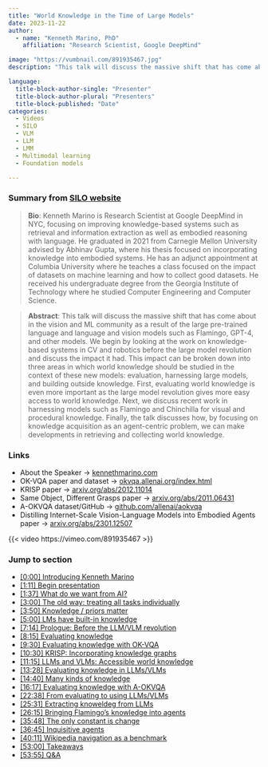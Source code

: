 ```yaml
---
title: "World Knowledge in the Time of Large Models"
date: 2023-11-22
author: 
  - name: "Kenneth Marino, PhD"
    affiliation: "Research Scientist, Google DeepMind"

image: "https://vumbnail.com/891935467.jpg"
description: "This talk will discuss the massive shift that has come about in the vision and ML community as a result of the large pre-trained language and language and vision models such as Flamingo, GPT-4, and other models."

language: 
  title-block-author-single: "Presenter"
  title-block-author-plural: "Presenters"
  title-block-published: "Date"
categories:
  - Videos
  - SILO
  - VLM
  - LLM
  - LMM
  - Multimodal learning
  - Foundation models

---
```

### Summary from [SILO website](https://silo.wisc.edu/talk/11222023/?wcs_timestamp=1700656200)

> **Bio**: Kenneth Marino is Research Scientist at Google DeepMind in NYC, focusing on improving knowledge-based systems such as retrieval and information extraction as well as embodied reasoning with language. He graduated in 2021 from Carnegie Mellon University advised by Abhinav Gupta, where his thesis focused on incorporating knowledge into embodied systems. He has an adjunct appointment at Columbia University where he teaches a class focused on the impact of datasets on machine learning and how to collect good datasets. He received his undergraduate degree from the Georgia Institute of Technology where he studied Computer Engineering and Computer Science.

> **Abstract**: This talk will discuss the massive shift that has come about in the vision and ML community as a result of the large pre-trained language and language and vision models such as Flamingo, GPT-4, and other models. We begin by looking at the work on knowledge-based systems in CV and robotics before the large model revolution and discuss the impact it had. This impact can be broken down into three areas in which world knowledge should be studied in the context of these new models: evaluation, harnessing large models, and building outside knowledge. First, evaluating world knowledge is even more important as the large model revolution gives more easy access to world knowledge. Next, we discuss recent work in harnessing models such as Flamingo and Chinchilla for visual and procedural knowledge. Finally, the talk discusses how, by focusing on knowledge acquisition as an agent-centric problem, we can make developments in retrieving and collecting world knowledge.

### Links
- About the Speaker → [kennethmarino.com](https://kennethmarino.com/)
- OK-VQA paper and dataset → [okvqa.allenai.org/index.html](https://okvqa.allenai.org/index.html)
- KRISP paper → [arxiv.org/abs/2012.11014](https://arxiv.org/abs/2012.11014)
- Same Object, Different Grasps paper → [arxiv.org/abs/2011.06431](https://arxiv.org/abs/2011.06431)
- A-OKVQA dataset/GitHub → [github.com/allenai/aokvqa](https://github.com/allenai/aokvqa)
- Distilling Internet-Scale Vision-Language Models into Embodied Agents paper → [arxiv.org/abs/2301.12507](https://arxiv.org/abs/2301.12507)

{{< video https://vimeo.com/891935467 >}}

### Jump to section

- <a href="https://vimeo.com/891935467#t=0s" target="_blank">[0:00] Introducing Kenneth Marino</a>
- <a href="https://vimeo.com/891935467#t=71s" target="_blank">[1:11] Begin presentation</a>
- <a href="https://vimeo.com/891935467#t=97s" target="_blank">[1:37] What do we want from AI?</a>
- <a href="https://vimeo.com/891935467#t=180s" target="_blank">[3:00] The old way: treating all tasks individually</a>
- <a href="https://vimeo.com/891935467#t=230s" target="_blank">[3:50] Knowledge / priors matter</a>
- <a href="https://vimeo.com/891935467#t=300s" target="_blank">[5:00] LMs have built-in knowledge</a>
- <a href="https://vimeo.com/891935467#t=434s" target="_blank">[7:14] Prologue: Before the LLM/VLM revolution</a>
- <a href="https://vimeo.com/891935467#t=495s" target="_blank">[8:15] Evaluating knowledge</a>
- <a href="https://vimeo.com/891935467#t=570s" target="_blank">[9:30] Evaluating knowledge with OK-VQA</a>
- <a href="https://vimeo.com/891935467#t=630s" target="_blank">[10:30] KRISP: Incorporating knowledge graphs</a>
- <a href="https://vimeo.com/891935467#t=675s" target="_blank">[11:15] LLMs and VLMs: Accessible world knowledge</a>
- <a href="https://vimeo.com/891935467#t=808s" target="_blank">[13:28] Evaluating knowledge in LLMs/VLMs</a>
- <a href="https://vimeo.com/891935467#t=880s" target="_blank">[14:40] Many kinds of knowledge</a>
- <a href="https://vimeo.com/891935467#t=977s" target="_blank">[16:17] Evaluating knowledge with A-OKVQA</a>
- <a href="https://vimeo.com/891935467#t=1358s" target="_blank">[22:38] From evaluating to using LLMs/VLMs</a>
- <a href="https://vimeo.com/891935467#t=1531s" target="_blank">[25:31] Extracting knoweldeg from LLMs</a>
- <a href="https://vimeo.com/891935467#t=1575s" target="_blank">[26:15] Bringing Flamingo's knowledge into agents</a>
- <a href="https://vimeo.com/891935467#t=2148s" target="_blank">[35:48] The only constant is change</a>
- <a href="https://vimeo.com/891935467#t=2205s" target="_blank">[36:45] Inquisitive agents</a>
- <a href="https://vimeo.com/891935467#t=2411s" target="_blank">[40:11] Wikipedia navigation as a benchmark</a>
- <a href="https://vimeo.com/891935467#t=3180s" target="_blank">[53:00] Takeaways</a>
- <a href="https://vimeo.com/891935467#t=3235s" target="_blank">[53:55] Q&A</a>







